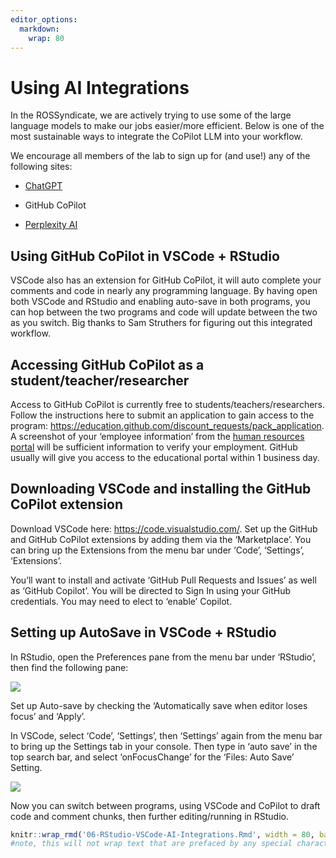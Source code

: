 ```yaml
---
editor_options:
  markdown:
    wrap: 80
---
```


# Using AI Integrations

In the ROSSyndicate, we are actively trying to use some of the large language
models to make our jobs easier/more efficient. Below is one of the most
sustainable ways to integrate the CoPilot LLM into your workflow.

We encourage all members of the lab to sign up for (and use!) any of the
following sites:

-   [ChatGPT](https://chat.openai.com/)

-   GitHub CoPilot

-   [Perplexity AI](https://www.perplexity.ai/)

## Using GitHub CoPilot in VSCode + RStudio

VSCode also has an extension for GitHub CoPilot, it will auto complete your
comments and code in nearly any programming language. By having open both VSCode
and RStudio and enabling auto-save in both programs, you can hop between the two
programs and code will update between the two as you switch. Big thanks to Sam
Struthers for figuring out this integrated workflow.

## Accessing GitHub CoPilot as a student/teacher/researcher

Access to GitHub CoPilot is currently free to students/teachers/researchers.
Follow the instructions here to submit an application to gain access to the
program: <https://education.github.com/discount_requests/pack_application>. A
screenshot of your 'employee information' from the [human resources
portal](https://aar.is.colostate.edu/service/hrprod) will be sufficient
information to verify your employment. GitHub usually will give you access to
the educational portal within 1 business day.

## Downloading VSCode and installing the GitHub CoPilot extension

Download VSCode here: <https://code.visualstudio.com/>. Set up the GitHub and
GitHub CoPilot extensions by adding them via the 'Marketplace'. You can bring up
the Extensions from the menu bar under 'Code', 'Settings', 'Extensions'.

You'll want to install and activate 'GitHub Pull Requests and Issues' as well as
'GitHub Copilot'. You will be directed to Sign In using your GitHub credentials.
You may need to elect to 'enable' Copilot.

## Setting up AutoSave in VSCode + RStudio

In RStudio, open the Preferences pane from the menu bar under 'RStudio', then
find the following pane:

![](images/r%20autosave.png)

Set up Auto-save by checking the 'Automatically save when editor loses focus'
and 'Apply'.

In VSCode, select 'Code', 'Settings', then 'Settings' again from the menu bar to
bring up the Settings tab in your console. Then type in 'auto save' in the top
search bar, and select 'onFocusChange' for the 'Files: Auto Save' Setting.

![](images/vscode%20autosave.png)

Now you can switch between programs, using VSCode and CoPilot to draft code and
comment chunks, then further editing/running in RStudio.

```r
knitr::wrap_rmd('06-RStudio-VSCode-AI-Integrations.Rmd', width = 80, backup = NULL)
#note, this will not wrap text that are prefaced by any special characters (like bullets!)
```
